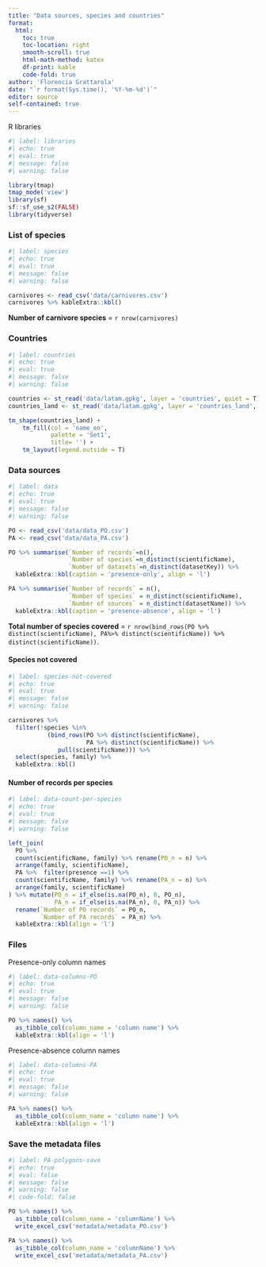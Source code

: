 ```yaml
---
title: "Data sources, species and countries"
format: 
  html:
    toc: true
    toc-location: right
    smooth-scroll: true
    html-math-method: katex
    df-print: kable
    code-fold: true
author: 'Florencia Grattarola'
date: "`r format(Sys.time(), '%Y-%m-%d')`"
editor: source
self-contained: true
---
```


R libraries

```r
#| label: libraries
#| echo: true
#| eval: true
#| message: false
#| warning: false

library(tmap)
tmap_mode('view')
library(sf)
sf::sf_use_s2(FALSE)
library(tidyverse)
```


### List of species

```r
#| label: species
#| echo: true
#| eval: true
#| message: false
#| warning: false

carnivores <- read_csv('data/carnivores.csv')
carnivores %>% kableExtra::kbl()
```

**Number of carnivore species** = `r nrow(carnivores)`

### Countries

```r
#| label: countries
#| echo: true
#| eval: true
#| message: false
#| warning: false

countries <- st_read('data/latam.gpkg', layer = 'countries', quiet = T)
countries_land <- st_read('data/latam.gpkg', layer = 'countries_land', quiet = T)

tm_shape(countries_land) +
    tm_fill(col = 'name_en',
            palette = 'Set1', 
            title= '') + 
    tm_layout(legend.outside = T) 
```


### Data sources

```r
#| label: data
#| echo: true
#| eval: true
#| message: false
#| warning: false

PO <- read_csv('data/data_PO.csv')
PA <- read_csv('data/data_PA.csv')

PO %>% summarise(`Number of records`=n(),
                 `Number of species`=n_distinct(scientificName),
                 `Number of datasets`=n_distinct(datasetKey)) %>% 
  kableExtra::kbl(caption = 'presence-only', align = 'l')

PA %>% summarise(`Number of records` = n(),
                 `Number of species` = n_distinct(scientificName),
                 `Number of sources` = n_distinct(datasetName)) %>% 
  kableExtra::kbl(caption = 'presence-absence', align = 'l')
```

**Total number of species covered** = `r nrow(bind_rows(PO %>% distinct(scientificName), PA%>% distinct(scientificName)) %>% distinct(scientificName))`. 

#### Species not covered

```r
#| label: species-not-covered
#| echo: true
#| eval: true
#| message: false
#| warning: false

carnivores %>% 
  filter(!species %in%
           (bind_rows(PO %>% distinct(scientificName),
                      PA %>% distinct(scientificName)) %>% 
              pull(scientificName))) %>%
  select(species, family) %>% 
  kableExtra::kbl()
```

#### Number of records per species

```r
#| label: data-count-per-species
#| echo: true
#| eval: true
#| message: false
#| warning: false

left_join(
  PO %>% 
  count(scientificName, family) %>% rename(PO_n = n) %>% 
  arrange(family, scientificName),
  PA %>%  filter(presence ==1) %>% 
  count(scientificName, family) %>% rename(PA_n = n) %>% 
  arrange(family, scientificName)
) %>% mutate(PO_n = if_else(is.na(PO_n), 0, PO_n),
             PA_n = if_else(is.na(PA_n), 0, PA_n)) %>% 
  rename(`Number of PO records` = PO_n,
         `Number of PA records` = PA_n) %>% 
  kableExtra::kbl(align = 'l')
```

### Files 

Presence-only column names

```r
#| label: data-columns-PO
#| echo: true
#| eval: true
#| message: false
#| warning: false

PO %>% names() %>% 
  as_tibble_col(column_name = 'column name') %>% 
  kableExtra::kbl(align = 'l')
```


Presence-absence column names

```r
#| label: data-columns-PA
#| echo: true
#| eval: true
#| message: false
#| warning: false

PA %>% names() %>% 
  as_tibble_col(column_name = 'column name') %>% 
  kableExtra::kbl(align = 'l')
```

### Save the metadata files

```r
#| label: PA-polygons-save
#| echo: true
#| eval: false
#| message: false
#| warning: false
#| code-fold: false

PO %>% names() %>%
  as_tibble_col(column_name = 'columnName') %>%
  write_excel_csv('metadata/metadata_PO.csv')

PA %>% names() %>%
  as_tibble_col(column_name = 'columnName') %>%
  write_excel_csv('metadata/metadata_PA.csv')
```